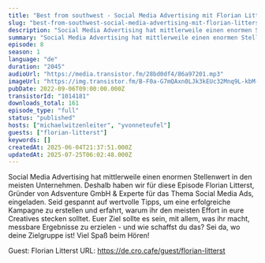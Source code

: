 ```yaml
---
title: "Best from southwest - Social Media Advertising mit Florian Litterst "
slug: "best-from-southwest-social-media-advertising-mit-florian-litterst"
description: "Social Media Advertising hat mittlerweile einen enormen Stellenwert in den meisten Unternehmen. Deshalb haben wir für diese Episode Florian Litterst, Gründer von Adsventure GmbH & Experte für das Thema Social Media Ads, eingeladen. Seid gespannt auf wertvolle Tipps, um eine erfolgreiche Kampagne zu erstellen und erfahrt, warum ihr den meisten Effort in eure Creatives stecken solltet. Euer Ziel sollte es sein, mit allem, was ihr macht, messbare Ergebnisse zu erzielen - und wie schaffst du das? Sei da, wo deine Zielgruppe ist!\nViel Spaß beim Hören!\n\nGuest: Florian Litterst\nURL: https://de.cro.cafe/guest/florian-litterst"
summary: "Social Media Advertising hat mittlerweile einen enormen Stellenwert in den meisten Unternehmen. Deshalb haben wir für diese Episode Florian Litterst, Gründer von Adsventure GmbH & Experte für das Thema Social Media Ads, eingeladen. Seid gespannt auf wertvolle Tipps, um eine erfolgreiche Kampagne zu erstellen und erfahrt, warum ihr den meisten Effort in eure Creatives stecken solltet. Euer Ziel sollte es sein, mit allem, was ihr macht, messbare Ergebnisse zu erzielen - und wie schaffst du das? Sei da, wo deine Zielgruppe ist!\r\n\r\nViel Spaß beim Hören!"
episode: 8
season: 1
language: "de"
duration: "2045"
audioUrl: "https://media.transistor.fm/28bd0df4/86a97201.mp3"
imageUrl: "https://img.transistor.fm/B-F0a-G7mQAxn0LJk3kEUc32Mnq9L-kbM-LDzsIeo4Y/rs:fill:0:0:1/w:3000/h:3000/q:60/aHR0cHM6Ly9pbWct/dXBsb2FkLXByb2R1/Y3Rpb24udHJhbnNp/c3Rvci5mbS9lMTZh/ZmUwYzM0YjU0YzBk/N2E2NTkzOGYxYTc4/MTU1Mi5wbmc.webp"
pubDate: 2022-09-06T09:00:00.000Z
transistorId: "1014181"
downloads_total: 161
episode_type: "full"
status: "published"
hosts: ["michaelwitzenleiter", "yvonneteufel"]
guests: ["florian-litterst"]
keywords: []
createdAt: 2025-06-04T21:37:51.000Z
updatedAt: 2025-07-25T06:02:48.000Z
---
```


Social Media Advertising hat mittlerweile einen enormen Stellenwert in den meisten Unternehmen. Deshalb haben wir für diese Episode Florian Litterst, Gründer von Adsventure GmbH & Experte für das Thema Social Media Ads, eingeladen. Seid gespannt auf wertvolle Tipps, um eine erfolgreiche Kampagne zu erstellen und erfahrt, warum ihr den meisten Effort in eure Creatives stecken solltet. Euer Ziel sollte es sein, mit allem, was ihr macht, messbare Ergebnisse zu erzielen - und wie schaffst du das? Sei da, wo deine Zielgruppe ist!
Viel Spaß beim Hören!

Guest: Florian Litterst
URL: https://de.cro.cafe/guest/florian-litterst
